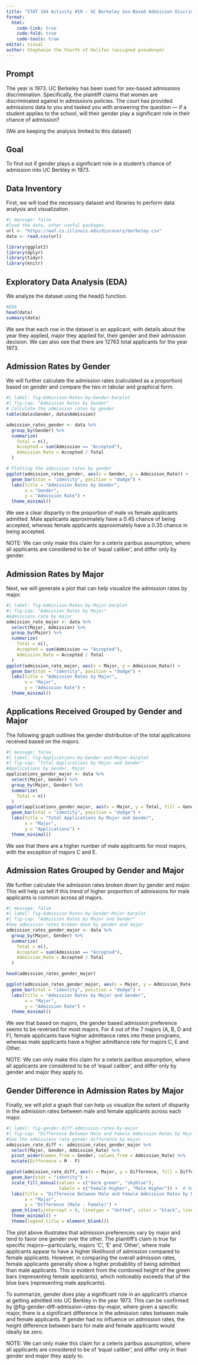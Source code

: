 ```yaml
---
title: "STAT 184 Activity #10 : UC Berkeley Sex-Based Admission Discrimination"
format:
  html:
    code-link: true
    code-fold: true
    code-tools: true
editor: visual
author: Stephanie the Fourth of Halifax (assigned pseudonym)
---
```


## Prompt

The year is 1973. UC Berkeley has been sued for sex-based admissions discrimination. Specifically, the plaintiff claims that women are discriminated against in admissions policies. The court has provided admissions data to you and tasked you with answering the question — if a student applies to the school, will their gender play a significant role in their chance of admission?

(We are keeping the analysis limited to this dataset)

## Goal

To find out if gender plays a significant role in a student's chance of admission into UC Berkley in 1973.

## Data Inventory

First, we will load the necessary dataset and libraries to perform data analysis and visualization.

```r
#| message: false
#load the data, other useful packages
url <- "https://waf.cs.illinois.edu/discovery/berkeley.csv"
data <- read.csv(url)

library(ggplot2)
library(dplyr)
library(tidyr)
library(knitr)
```

## Exploratory Data Analysis (EDA)

We analyze the dataset using the head() function.

```r
#EDA
head(data)
summary(data)
```

We see that each row in the dataset is an applicant, with details about the year they applied, major they applied for, their gender and their admission decision. We can also see that there are 12763 total applicants for the year 1973.

## Admission Rates by Gender

We will further calculate the admission rates (calculated as a proportion) based on gender and compare the two in tabular and graphical form.

```r
#| label: fig-Admission-Rates-by-Gender-barplot
#| fig-cap: "Admission Rates by Gender"
# Calculate the admission rates by gender
table(data$Gender, data$Admission)

admission_rates_gender <- data %>%
  group_by(Gender) %>%
  summarize(
    Total = n(),
    Accepted = sum(Admission == "Accepted"),
    Admission_Rate = Accepted / Total
  )

# Plotting the admission rates by gender
ggplot(admission_rates_gender, aes(x = Gender, y = Admission_Rate)) +
  geom_bar(stat = "identity", position = "dodge") +
  labs(title = "Admission Rates by Gender", 
       x = "Gender", 
       y = "Admission Rate") +
  theme_minimal()

```

We see a clear disparity in the proportion of male vs female applicants admitted. Male applicants approximately have a 0.45 chance of being accepted, whereas female applicants approximately have a 0.35 chance in being accepted.

NOTE: We can only make this claim for a ceteris paribus assumption, where all applicants are considered to be of 'equal caliber', and differ only by gender.

## Admission Rates by Major

Next, we will generate a plot that can help visualize the admission rates by major.

```r
#| label: fig-Admission-Rates-by-Major-barplot
#| fig-cap: "Admission Rates by Major"
#Admissions rate by major
admission_rate_major <- data %>%
  select(Major, Admission) %>%
  group_by(Major) %>%
  summarize(
    Total = n(),
    Accepted = sum(Admission == "Accepted"),
    Admission_Rate = Accepted / Total
  )
ggplot(admission_rate_major, aes(x = Major, y = Admission_Rate)) +
  geom_bar(stat = "identity", position = "dodge") +
  labs(title = "Admission Rates by Major", 
       x = "Major", 
       y = "Admission Rate") +
  theme_minimal()
```

## Applications Received Grouped by Gender and Major

The following graph outlines the gender distribution of the total applications received based on the majors.

```r
#| message: false
#| label: fig-Applications-by-Gender-and-Major-barplot
#| fig-cap: "Total Applications by Major and Gender"
#Applications by Gender, Major
applications_gender_major <- data %>%
  select(Major, Gender) %>%
  group_by(Major, Gender) %>%
  summarize(
    Total = n()
  )
ggplot(applications_gender_major, aes(x = Major, y = Total, fill = Gender)) +
  geom_bar(stat = "identity", position = "dodge") +
  labs(title = "Total Applications by Major and Gender", 
       x = "Major", 
       y = "Applications") +
  theme_minimal()
```

We see that there are a higher number of male applicants for most majors, with the exception of majors C and E.

## Admission Rates Grouped by Gender and Major

We further calculate the admission rates broken down by gender and major. This will help us tell if this trend of higher proportion of admissions for male applicants is common across all majors.

```r
#| message: false
#| label: fig-Admission-Rates-by-Gender-Major-barplot
#| fig-cap: "Admission Rates by Major and Gender"
#See admission rates broken down by gender and major
admission_rates_gender_major <- data %>%
  group_by(Major, Gender) %>%
  summarize(
    Total = n(),
    Accepted = sum(Admission == "Accepted"),
    Admission_Rate = Accepted / Total
  )

head(admission_rates_gender_major)

ggplot(admission_rates_gender_major, aes(x = Major, y = Admission_Rate, fill = Gender)) +
  geom_bar(stat = "identity", position = "dodge") +
  labs(title = "Admission Rates by Major and Gender", 
       x = "Major", 
       y = "Admission Rate") +
  theme_minimal()

```

We see that based on majors, the gender based admission preference seems to be reversed for most majors. For 4 out of the 7 majors (A, B, D and F), female applicants have higher admittance rates into these programs, whereas male applicants have a higher admittance rate for majors C, E and Other.

NOTE: We can only make this claim for a ceteris paribus assumption, where all applicants are considered to be of 'equal caliber', and differ only by gender and major they apply to.

## Gender Difference in Admission Rates by Major

Finally, we will plot a graph that can help us visualize the extent of disparity in the admission rates between male and female applicants across each major.

```r
#| label: fig-gender-diff-admission-rates-by-major
#| fig-cap: "Difference Between Male and Female Admission Rates by Major"
#See the admissions rate gender difference by major
admission_rate_diff <- admission_rates_gender_major %>%
  select(Major, Gender, Admission_Rate) %>%
  pivot_wider(names_from = Gender, values_from = Admission_Rate) %>%
  mutate(Difference = M - F)

ggplot(admission_rate_diff, aes(x = Major, y = Difference, fill = Difference > 0)) +
  geom_bar(stat = "identity") +
  scale_fill_manual(values = c("dark green", "skyblue"), 
                    labels = c("Female Higher", "Male Higher")) +  # Red for below 0, skyblue for above 0
  labs(title = "Difference Between Male and Female Admission Rates by Major",
       x = "Major", 
       y = "Difference (Male - Female)") +
  geom_hline(yintercept = 0, linetype = "dotted", color = "black", linewidth = 1) +  # Add horizontal dotted line at y = 0
  theme_minimal() +
  theme(legend.title = element_blank())
```

The plot above illustrates that admission preferences vary by major and tend to favor one gender over the other. The plaintiff's claim is true for specific majors—particularly, majors 'C', 'E' and 'Other', where male applicants appear to have a higher likelihood of admission compared to female applicants. However, in comparing the overall admission rates, female applicants generally show a higher probability of being admitted than male applicants. This is evident from the combined height of the green bars (representing female applicants), which noticeably exceeds that of the blue bars (representing male applicants).

To summarize, gender does play a significant role in an applicant's chance at getting admitted into UC Berkley in the year 1973. This can be confirmed by @fig-gender-diff-admission-rates-by-major, where given a specific major, there is a significant difference in the admission rates between male and female applicants. If gender had no influence on admission rates, the height difference between bars for male and female applicants would ideally be zero.

NOTE: We can only make this claim for a ceteris paribus assumption, where all applicants are considered to be of 'equal caliber', and differ only in their gender and major they apply to.
